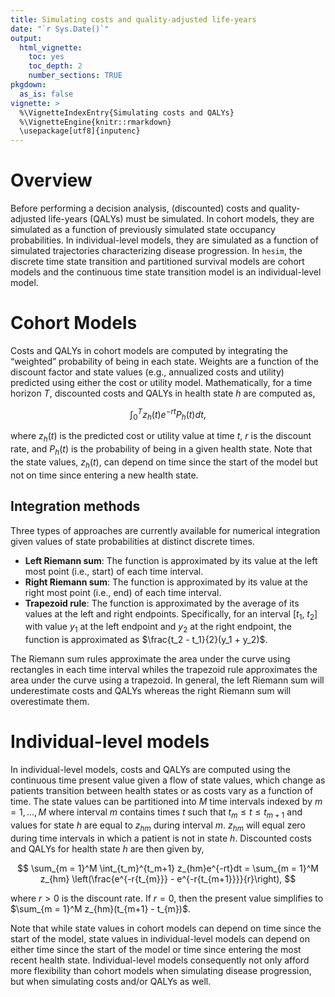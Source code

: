 ```yaml
---
title: Simulating costs and quality-adjusted life-years
date: "`r Sys.Date()`"
output: 
  html_vignette:
    toc: yes
    toc_depth: 2
    number_sections: TRUE
pkgdown:
  as_is: false
vignette: >
  %\VignetteIndexEntry{Simulating costs and QALYs}
  %\VignetteEngine{knitr::rmarkdown}
  \usepackage[utf8]{inputenc}
---
```


# Overview
Before performing a decision analysis, (discounted) costs and quality-adjusted life-years (QALYs) must be simulated. In cohort models, they are simulated as a function of previously simulated state occupancy probabilities. In individual-level models, they are simulated as a function of simulated trajectories characterizing disease progression. In `hesim`, the discrete time state transition and partitioned survival models are cohort models and the continuous time state transition model is an individual-level model.

# Cohort Models
Costs and QALYs in cohort models are computed by integrating the "weighted" probability of being in each state. Weights are a function of the discount factor and state values (e.g., annualized costs and utility) predicted using either the cost or utility model. Mathematically, for a time horizon $T$, discounted costs and QALYs in health state $h$ are computed as,

$$
\int_0^{T} z_h(t) e^{-rt} P_h(t) dt,
$$

where $z_h(t)$ is the predicted cost or utility value at time $t$, $r$ is the discount rate, and $P_h(t)$ is the probability of being in a given health state. Note that the state values, $z_h(t)$, can depend on time since the start of the model but not on time since entering a new health state.   

## Integration methods
Three types of approaches are currently available for numerical integration given values of state probabilities at distinct discrete times.

* **Left Riemann sum**: The function is approximated by its value at the left most point (i.e., start) of each time interval.
* **Right Riemann sum**: The function is approximated by its value at the right most point (i.e., end) of each time interval.
* **Trapezoid rule**: The function is approximated by the average of its values at the left and right endpoints. Specifically, for an interval [$t_1$, $t_2$] with value $y_1$ at the left endpoint and $y_2$ at the right endpoint, the function is approximated as $\frac{t_2 - t_1}{2}(y_1 + y_2)$.

The Riemann sum rules approximate the area under the curve using rectangles in each time interval whiles the trapezoid rule approximates the area under the curve using a trapezoid. In general, the left Riemann sum will underestimate costs and QALYs whereas the right Riemann sum will overestimate them. 

# Individual-level models
In individual-level models, costs and QALYs are computed using the continuous time present value given a flow of state values, which change as patients transition between health states or as costs vary as a function of time. The state values can be partitioned into $M$ time intervals indexed by $m = 1,\ldots, M$ where interval $m$ contains times $t$ such that $t_m\leq t \leq t_{m+1}$ and values for state $h$ are equal to $z_{hm}$ during interval $m$. $z_{hm}$ will equal zero during time intervals in which a patient is not in state $h$. Discounted costs and QALYs for health state $h$ are then given by,  

$$
\sum_{m = 1}^M \int_{t_m}^{t_m+1} z_{hm}e^{-rt}dt = \sum_{m = 1}^M z_{hm} \left(\frac{e^{-r{t_{m}}} - e^{-r{t_{m+1}}}}{r}\right),
$$

where $r > 0$ is the discount rate. If $r = 0$, then the present value simplifies to $\sum_{m = 1}^M z_{hm}(t_{m+1} - t_{m})$. 

Note that while state values in cohort models can depend on time since the start of the model, state values in individual-level models can depend on either time since the start of the model or time since entering the most recent health state. Individual-level models consequently not only afford more flexibility than cohort models when simulating disease progression, but when simulating costs and/or QALYs as well.







